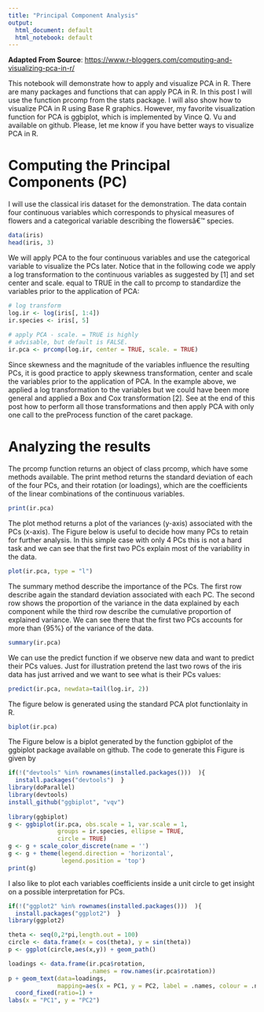 ```yaml
---
title: "Principal Component Analysis"
output:
  html_document: default
  html_notebook: default
---
```


**Adapted From Source**: [https://www.r-bloggers.com/computing-and-visualizing-pca-in-r/](https://www.r-bloggers.com/computing-and-visualizing-pca-in-r/)


This notebook will demonstrate how to apply and visualize PCA in R. There are many packages and functions that can apply PCA in R. In this post I will use the function prcomp from the stats package. I will also show how to visualize PCA in R using Base R graphics. However, my favorite visualization function for PCA is ggbiplot, which is implemented by Vince Q. Vu and available on github. Please, let me know if you have better ways to visualize PCA in R.

# Computing the Principal Components (PC) 

I will use the classical iris dataset for the demonstration. The data contain four continuous variables which corresponds to physical measures of flowers and a categorical variable describing the flowersâ€™ species.

```r
data(iris)
head(iris, 3)
```

We will apply PCA to the four continuous variables and use the categorical variable to visualize the PCs later. Notice that in the following code we apply a log transformation to the continuous variables as suggested by [1] and set center and scale. equal to TRUE in the call to prcomp to standardize the variables prior to the application of PCA:
```r
# log transform 
log.ir <- log(iris[, 1:4])
ir.species <- iris[, 5]
 
# apply PCA - scale. = TRUE is highly 
# advisable, but default is FALSE. 
ir.pca <- prcomp(log.ir, center = TRUE, scale. = TRUE) 
```

Since skewness and the magnitude of the variables influence the resulting PCs, it is good practice to apply skewness transformation, center and scale the variables prior to the application of PCA. In the example above, we applied a log transformation to the variables but we could have been more general and applied a Box and Cox transformation [2]. See at the end of this post how to perform all those transformations and then apply PCA with only one call to the preProcess function of the caret package.

# Analyzing the results

The prcomp function returns an object of class prcomp, which have some methods available. The print method returns the standard deviation of each of the four PCs, and their rotation (or loadings), which are the coefficients of the linear combinations of the continuous variables.

```r
print(ir.pca)
```

The plot method returns a plot of the variances (y-axis) associated with the PCs (x-axis). The Figure below is useful to decide how many PCs to retain for further analysis. In this simple case with only 4 PCs this is not a hard task and we can see that the first two PCs explain most of the variability in the data.

```r
plot(ir.pca, type = "l")
```

The summary method describe the importance of the PCs. The first row describe again the standard deviation associated with each PC. The second row shows the proportion of the variance in the data explained by each component while the third row describe the cumulative proportion of explained variance. We can see there that the first two PCs accounts for more than {95\%} of the variance of the data.

```r
summary(ir.pca)
```

We can use the predict function if we observe new data and want to predict their PCs values. Just for illustration pretend the last two rows of the iris data has just arrived and we want to see what is their PCs values:
```r
predict(ir.pca, newdata=tail(log.ir, 2))
```

The figure below is generated using the standard PCA plot functionlaity in R.
```r
biplot(ir.pca)
```


The Figure below is a biplot generated by the function ggbiplot of the ggbiplot package available on github. The code to generate this Figure is given by
```r
if(!("devtools" %in% rownames(installed.packages()))  ){
  install.packages("devtools")  }
library(doParallel)
library(devtools)
install_github("ggbiplot", "vqv")
 
library(ggbiplot)
g <- ggbiplot(ir.pca, obs.scale = 1, var.scale = 1, 
              groups = ir.species, ellipse = TRUE, 
              circle = TRUE)
g <- g + scale_color_discrete(name = '')
g <- g + theme(legend.direction = 'horizontal', 
               legend.position = 'top')
print(g)
```

I also like to plot each variables coefficients inside a unit circle to get insight on a possible interpretation for PCs.

```r
if(!("ggplot2" %in% rownames(installed.packages()))  ){
  install.packages("ggplot2")  }
library(ggplot2)

theta <- seq(0,2*pi,length.out = 100)
circle <- data.frame(x = cos(theta), y = sin(theta))
p <- ggplot(circle,aes(x,y)) + geom_path()

loadings <- data.frame(ir.pca$rotation, 
                       .names = row.names(ir.pca$rotation))
p + geom_text(data=loadings, 
              mapping=aes(x = PC1, y = PC2, label = .names, colour = .names)) +
  coord_fixed(ratio=1) +
labs(x = "PC1", y = "PC2")
```

